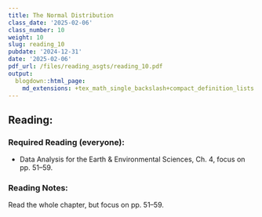 ```yaml
---
title: The Normal Distribution
class_date: '2025-02-06'
class_number: 10
weight: 10
slug: reading_10
pubdate: '2024-12-31'
date: '2025-02-06'
pdf_url: /files/reading_asgts/reading_10.pdf
output:
  blogdown::html_page:
    md_extensions: +tex_math_single_backslash+compact_definition_lists
---
```

## Reading:

### Required Reading (everyone):

* Data Analysis for the Earth & Environmental Sciences, Ch. 4, focus on pp. 51--59.

### Reading Notes:

Read the whole chapter, but focus on pp. 51--59.
